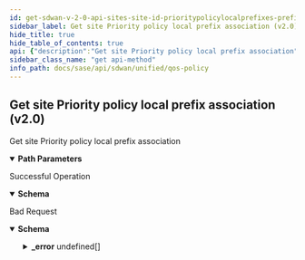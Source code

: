 ```yaml
---
id: get-sdwan-v-2-0-api-sites-site-id-prioritypolicylocalprefixes-prefix-id
sidebar_label: Get site Priority policy local prefix association (v2.0)
hide_title: true
hide_table_of_contents: true
api: {"description":"Get site Priority policy local prefix association","operationId":"get-sdwan-v2.0-api-sites-site_id-prioritypolicylocalprefixes-prefix_id","parameters":[{"description":"Site Id","in":"path","name":"site_id","required":true,"schema":{"description":"Site Id","type":"string"}},{"description":"Priority Policy Local Prefixe Id","in":"path","name":"prefix_id","required":true,"schema":{"description":"Prefix Id","type":"string"}}],"responses":{"200":{"content":{"application/json":{"schema":{"properties":{"id":{"description":"Id","type":"string"},"ipv4_prefixes":{"description":"Ipv4 Prefixes: ListIPAddress(bcast = DENY, listMaxSize = 0, error = INVALID_IPV4_PREFIX: Invalid IPv4 Prefix., required = false, type = APP_GATEWAYCIDR) ","items":{"description":"Ipv4 Prefixes","type":"string"},"type":"array"},"prefix_id":{"description":"Prefix Id","type":"string"},"tags":{"description":"Tags: ListString(allowDuplicate = false, allowEmpty = true, allowNull = true, length = 128, listMaxSize = 10, error = INVALID_TAG: Maximum 10 Unique tags of length 1024 each are allowed, noTrim = false, regex = [^,\\\\s]+, required = false) ","items":{"description":"Tags","type":"string"},"type":"array"}}}}},"description":"Successful Operation"},"400":{"content":{"application/json":{"example":{"value":{"_error":[{"code":"SITE_NOT_FOUND"}]}},"schema":{"properties":{"_error":{"items":{"properties":{"code":{"type":"string"},"message":{"type":"string"}}},"type":"array"}}}}},"description":"Bad Request"}},"tags":["QOS Policy"],"method":"get","path":"/sdwan/v2.0/api/sites/{site_id}/prioritypolicylocalprefixes/{prefix_id}","info":{"contact":{},"description":"List of APIs used to manage the QoS policies.","title":"QOS Policy","version":"Latest"},"postman":{"name":"Get site Priority policy local prefix association (v2.0)","description":{"content":"Get site Priority policy local prefix association","type":"text/plain"},"url":{"path":["sdwan","v2.0","api","sites",":site_id","prioritypolicylocalprefixes",":prefix_id"],"host":["{{baseUrl}}"],"query":[],"variable":[{"disabled":false,"description":{"content":"(Required) Site Id","type":"text/plain"},"type":"any","value":"","key":"site_id"},{"disabled":false,"description":{"content":"(Required) Priority Policy Local Prefixe Id","type":"text/plain"},"type":"any","value":"","key":"prefix_id"}]},"header":[{"key":"Accept","value":"application/json"}],"method":"GET"}}
sidebar_class_name: "get api-method"
info_path: docs/sase/api/sdwan/unified/qos-policy
---
```



## Get site Priority policy local prefix association (v2.0)



Get site Priority policy local prefix association

<details style={{"marginBottom":"1rem"}} data-collapsed={false} open={true}><summary style={{}}><strong>Path Parameters</strong></summary><div><ul><ParamsItem className={"paramsItem"} param={{"description":"Site Id","in":"path","name":"site_id","required":true,"schema":{"description":"Site Id","type":"string"}}}></ParamsItem><ParamsItem className={"paramsItem"} param={{"description":"Priority Policy Local Prefixe Id","in":"path","name":"prefix_id","required":true,"schema":{"description":"Prefix Id","type":"string"}}}></ParamsItem></ul></div></details><div><ApiTabs><TabItem label={"200"} value={"200"}><div>

Successful Operation

</div><div><details style={{}} data-collapsed={false} open={true}><summary style={{"textAlign":"left"}}><strong>Schema</strong></summary><div style={{"textAlign":"left","marginLeft":"1rem"}}></div><ul style={{"marginLeft":"1rem"}}><SchemaItem collapsible={false} name={"id"} required={false} schemaDescription={"Id"} schemaName={"string"} qualifierMessage={undefined}></SchemaItem><SchemaItem collapsible={false} name={"ipv4_prefixes"} required={false} schemaDescription={"Ipv4 Prefixes: ListIPAddress(bcast = DENY, listMaxSize = 0, error = INVALID_IPV4_PREFIX: Invalid IPv4 Prefix., required = false, type = APP_GATEWAYCIDR) "} schemaName={"string[]"} qualifierMessage={undefined}></SchemaItem><SchemaItem collapsible={false} name={"prefix_id"} required={false} schemaDescription={"Prefix Id"} schemaName={"string"} qualifierMessage={undefined}></SchemaItem><SchemaItem collapsible={false} name={"tags"} required={false} schemaDescription={"Tags: ListString(allowDuplicate = false, allowEmpty = true, allowNull = true, length = 128, listMaxSize = 10, error = INVALID_TAG: Maximum 10 Unique tags of length 1024 each are allowed, noTrim = false, regex = [^,\\\\s]+, required = false) "} schemaName={"string[]"} qualifierMessage={undefined}></SchemaItem></ul></details></div></TabItem><TabItem label={"400"} value={"400"}><div>

Bad Request

</div><div><details style={{}} data-collapsed={false} open={true}><summary style={{"textAlign":"left"}}><strong>Schema</strong></summary><div style={{"textAlign":"left","marginLeft":"1rem"}}></div><ul style={{"marginLeft":"1rem"}}><SchemaItem collapsible={true} className={"schemaItem"}><details style={{}}><summary style={{}}><strong>_error</strong><span style={{"opacity":"0.6"}}> undefined[]</span></summary><div style={{"marginLeft":"1rem"}}><SchemaItem collapsible={false} name={"code"} required={false} schemaDescription={undefined} schemaName={"string"} qualifierMessage={undefined}></SchemaItem><SchemaItem collapsible={false} name={"message"} required={false} schemaDescription={undefined} schemaName={"string"} qualifierMessage={undefined}></SchemaItem></div></details></SchemaItem></ul></details></div></TabItem></ApiTabs></div>
      